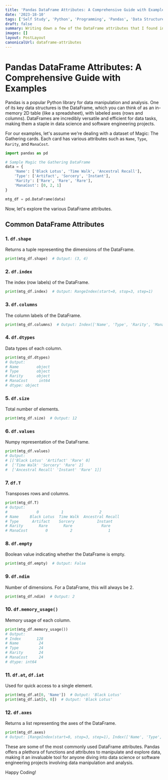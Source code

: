 ```yaml
---
title: 'Pandas DataFrame Attributes: A Comprehensive Guide with Examples'
date: '2023-18-10'
tags: ['Self Study', 'Python', 'Programming', 'Pandas', 'Data Structures']
draft: false
summary: Writing down a few of the DataFrame attributes that I found interesting while studying.
images: []
layout: PostLayout
canonicalUrl: dataframe-attributes
---
```


# Pandas DataFrame Attributes: A Comprehensive Guide with Examples

Pandas is a popular Python library for data manipulation and analysis. One of its key data structures is the DataFrame, which you can think of as an in-memory 2D table (like a spreadsheet), with labeled axes (rows and columns). DataFrames are incredibly versatile and efficient for data tasks, making them a staple in data science and software engineering projects.

For our examples, let's assume we're dealing with a dataset of Magic: The Gathering cards. Each card has various attributes such as `Name`, `Type`, `Rarity`, and `ManaCost`.

```python
import pandas as pd

# Sample Magic the Gathering DataFrame
data = {
    'Name': ['Black Lotus', 'Time Walk', 'Ancestral Recall'],
    'Type': ['Artifact', 'Sorcery', 'Instant'],
    'Rarity': ['Rare', 'Rare', 'Rare'],
    'ManaCost': [0, 2, 1]
}

mtg_df = pd.DataFrame(data)
```

Now, let's explore the various DataFrame attributes.

## Common DataFrame Attributes

### 1. `df.shape`

Returns a tuple representing the dimensions of the DataFrame.

```python
print(mtg_df.shape)  # Output: (3, 4)
```

### 2. `df.index`

The index (row labels) of the DataFrame.

```python
print(mtg_df.index)  # Output: RangeIndex(start=0, stop=3, step=1)
```

### 3. `df.columns`

The column labels of the DataFrame.

```python
print(mtg_df.columns)  # Output: Index(['Name', 'Type', 'Rarity', 'ManaCost'], dtype='object')
```

### 4. `df.dtypes`

Data types of each column.

```python
print(mtg_df.dtypes)
# Output:
# Name        object
# Type        object
# Rarity      object
# ManaCost     int64
# dtype: object
```

### 5. `df.size`

Total number of elements.

```python
print(mtg_df.size)  # Output: 12
```

### 6. `df.values`

Numpy representation of the DataFrame.

```python
print(mtg_df.values)
# Output:
# [['Black Lotus' 'Artifact' 'Rare' 0]
#  ['Time Walk' 'Sorcery' 'Rare' 2]
#  ['Ancestral Recall' 'Instant' 'Rare' 1]]
```

### 7. `df.T`

Transposes rows and columns.

```python
print(mtg_df.T)
# Output:
#             0          1                2
# Name     Black Lotus  Time Walk  Ancestral Recall
# Type      Artifact    Sorcery          Instant
# Rarity       Rare       Rare             Rare
# ManaCost        0          2                1
```

### 8. `df.empty`

Boolean value indicating whether the DataFrame is empty.

```python
print(mtg_df.empty)  # Output: False
```

### 9. `df.ndim`

Number of dimensions. For a DataFrame, this will always be 2.

```python
print(mtg_df.ndim)  # Output: 2
```

### 10. `df.memory_usage()`

Memory usage of each column.

```python
print(mtg_df.memory_usage())
# Output:
# Index       128
# Name         24
# Type         24
# Rarity       24
# ManaCost     24
# dtype: int64
```

### 11. `df.at`, `df.iat`

Used for quick access to a single element.

```python
print(mtg_df.at[0, 'Name'])  # Output: 'Black Lotus'
print(mtg_df.iat[0, 0])  # Output: 'Black Lotus'
```

### 12. `df.axes`

Returns a list representing the axes of the DataFrame.

```python
print(mtg_df.axes)
# Output: [RangeIndex(start=0, stop=3, step=1), Index(['Name', 'Type', 'Rarity', 'ManaCost'], dtype='object')]
```

These are some of the most commonly used DataFrame attributes. Pandas offers a plethora of functions and attributes to manipulate and explore data, making it an invaluable tool for anyone diving into data science or software engineering projects involving data manipulation and analysis.

Happy Coding!
